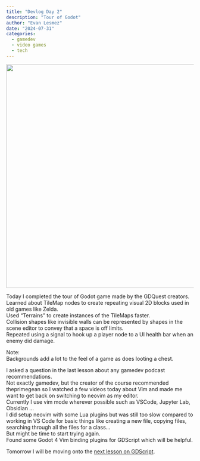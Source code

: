 ```yaml
---
title: "Devlog Day 2"
description: "Tour of Godot"
author: "Evan Lesmez"
date: "2024-07-31"
categories:
  - gamedev
  - video games
  - tech
---
```

<img src="./editor-screenshot.png" style="height: 600px">

Today I completed the tour of Godot game made by the GDQuest creators.  
Learned about TileMap nodes to create repeating visual 2D blocks used in old games like Zelda.  
Used "Terrains" to create instances of the TileMaps faster.  
Collision shapes like invisible walls can be represented by shapes in the scene editor to convey that a space is off limits.  
Repeated using a signal to hook up a player node to a UI health bar when an enemy did damage.  


Note:  
Backgrounds add a lot to the feel of a game as does looting a chest.  

I asked a question in the last lesson about any gamedev podcast recommendations.  
Not exactly gamedev, but the creator of the course recommended theprimegean so I watched a few videos today about Vim and made me want to get back on switching to neovim as my editor.  
Currently I use vim mode wherever possible such as VSCode, Jupyter Lab, Obsidian ...  
I did setup neovim with some Lua plugins but was still too slow compared to working in VS Code for basic things like creating a new file, copying files, searching through all the files for a class...  
But might be time to start trying again.  
Found some Godot 4 Vim binding plugins for GDScript which will be helpful.  

Tomorrow I will be moving onto the [next lesson on GDScript](https://school.gdquest.com/courses/learn_2d_gamedev_godot_4/learn_gdscript/learn_gdscript_app).   